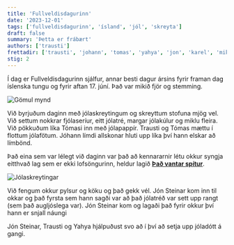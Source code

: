 ```yaml
---
title: 'Fullveldisdagurinn'
date: '2023-12-01'
tags: ['fullveldisdagurinn', 'ísland', 'jól', 'skreyta']
draft: false
summary: 'Þetta er frábært'
authors: ['trausti']
frettadir: ['trausti', 'johann', 'tomas', 'yahya', 'jon', 'karel', 'mikael', 'einar', 'david', 'solveig', 'shelby', 'arnar', '']
stig: 2
---
```



Í dag er Fullveldisdagurinn sjálfur, annar besti dagur ársins fyrir framan dag íslenska tungu og fyrir aftan 17. júní.
Það var mikið fjör og stemming. 


![Gömul mynd](/static/images/faerslur/annad/Fullveldisdagurinn-1.jpg)



Við byrjuðum daginn með jólaskreytingum og skreyttum stofuna mjög vel. Við settum nokkrar fjólaseríur, eitt jólatré, margar jólakúlur
og miklu fleira. Við pökkuðum líka Tómasi inn með jólapappír. Trausti og Tómas mættu í flottum jólafötum. 
Jóhann límdi allskonar hluti upp líka því hann elskar að límbönd.


Það eina sem var lélegt við daginn var það að kennararnir létu okkur syngja eitthvað lag sem er ekki lofsöngurinn, heldur lagið
[**Það vantar spítur**](https://www.youtube.com/watch?v=UupIT0x9d2c&ab_channel=OlgaGu%C3%B0r%C3%BAn%C3%81rnad%C3%B3ttir-Topic).


![Jólaskreytingar](/static/images/faerslur/annad/fullveldisdagurinn-2.avif)


Við fengum okkur pylsur og köku og það gekk vél. Jón Steinar kom inn til okkar og það fyrsta sem hann sagði var að það jólatréð
var sett upp rangt (sem það augljóslega var). Jón Steinar kom og lagaði það fyrir okkur því hann er snjall náungi


Jón Steinar, Trausti og Yahya hjálpuðust svo að í því að setja upp jóladótt á gangi.
